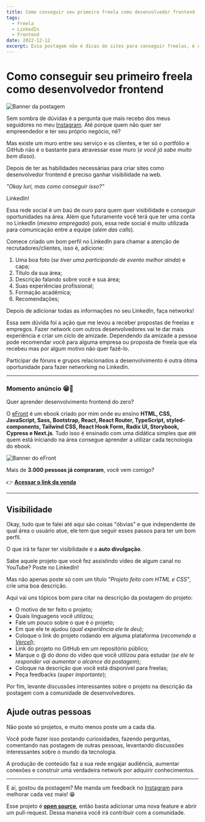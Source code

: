 ```yaml
---
title: Como conseguir seu primeiro freela como desenvolvedor frontend 
tags:
  - Freela
  - LinkedIn
  - Frontend
date: 2022-12-12
excerpt: Essa postagem não é dicas de sites para conseguir freelas, é um passo a passo a ser seguido.
---
```


# Como conseguir seu primeiro freela como desenvolvedor frontend 

![Banner da postagem](/como-conseguir-seu-primeiro-freela.png)

Sem sombra de dúvidas é a pergunta que mais recebo dos meus seguidores no meu [Instagram](https://www.instagram.com/iuricode/). Até porque quem não quer ser empreendedor e ter seu próprio negócio, né?

Mas existe um muro entre seu serviço e os clientes, e ter só o portfólio e GitHub não é o bastante para atravessar esse muro (_e você já sabe muito bem disso_).

Depois de ter as habilidades necessárias para criar sites como desenvolvedor frontend é preciso ganhar visibilidade na web.

_"Okay Iuri, mas como conseguir isso?"_

LinkedIn!

Essa rede social é um baú de ouro para quem quer visibilidade e conseguir oportunidades na área. Além que futuramente você terá que ter uma conta no LinkedIn (_mesmo empregado_) pois, essa rede social é muito utilizada para comunicação entre a equipe (_além das calls_).

Comece criado um bom perfil no LinkedIn para chamar a atenção de recrutadores/clientes, isso é, adicione:

1. Uma boa foto (_se tiver uma participando de evento melhor ainda_) e capa;
2. Título da sua área;
3. Descrição falando sobre você e sua área;
4. Suas experiências profissional;
5. Formação acadêmica;
6. Recomendações;

Depois de adicionar todas as informações no seu LinkedIn, faça networks!

Essa sem dúvida foi a ação que me levou a receber propostas de freelas e empregos. Fazer network com outros desenvolvedores vai te dar mais experiência e criar um ciclo de amizade.
Dependendo da amizade a pessoa pode recomendar você para alguma empresa ou proposta de freela que ela recebeu mas por algum motivo não quer fazê-lo.

Participar de fóruns e grupos relacionados a desenvolvimento é outra ótima oportunidade para fazer networking no LinkedIn.

---

### Momento anúncio 😁🤘

Quer aprender desenvolvimento frontend do zero?

O [eFront](https://iuricode.com/efront/) é um ebook criado por mim onde eu ensino **HTML, CSS, JavaScript, Sass, Bootstrap, React, React Router, TypeScript, styled-components, Tailwind CSS, React Hook Form, Radix UI, Storybook, Cypress e Next.js**. Tudo isso é ensinado com uma didática simples que até quem está iniciando na área consegue aprender a utilizar cada tecnologia do ebook.

![Banner do eFront](/efront.png)

Mais de **3.000 pessoas já compraram**, você vem comigo?

👉 **[Acessar o link da venda](https://iuricode.com/efront/)**

---

## Visibilidade

Okay, tudo que te falei até aqui são coisas "óbvias" e que independente de qual área o usuário atue, ele tem que seguir esses passos para ter um bom perfil.

O que irá te fazer ter visibilidade é a **auto divulgação**.

Sabe aquele projeto que você fez assistindo vídeo de algum canal no YouTube? Poste no LinkedIn!

Mas não apenas poste só com um título _"Projeto feito com HTML e CSS"_, crie uma boa descrição.

Aqui vai uns tópicos bom para citar na descrição da postagem do projeto:

- O motivo de ter feito o projeto;
- Quais linguagens você utilizou;
- Fale um pouco sobre o que é o projeto;
- Em que ele te ajudou (_qual experiência ele te deu_);
- Coloque o link do projeto rodando em alguma plataforma (_recomendo a [Vercel](https://vercel.com)_);
- Link do projeto no GitHub em um repositório público;
- Marque o @ do dono do vídeo que você utilizou para estudar (_se ele te responder vai aumentar o alcance da postagem_);
- Coloque na descrição que você está disponível para freelas;
- Peça feedbacks (_super importante_);

Por fim, levante discussões interessantes sobre o projeto na descrição da postagem com a comunidade de desenvolvedores.

## Ajude outras pessoas

Não poste só projetos, e muito menos poste um a cada dia.

Você pode fazer isso postando curiosidades, fazendo perguntas, comentando nas postagem de outras pessoas, levantando discussões interessantes sobre o mundo da tecnologia.

A produção de conteúdo faz a sua rede engajar audiência, aumentar conexões e construir uma verdadeira network por adquirir conhecimentos.

---

E aí, gostou da postagem? Me manda um feedback no [Instagram](https://www.instagram.com/iuricode/) para melhorar cada vez mais! 😁

Esse projeto é **[open source](https://github.com/iuricode/blog)**, então basta adicionar uma nova feature e abrir um pull-request. Dessa maneira você irá contribuir com a comunidade.
